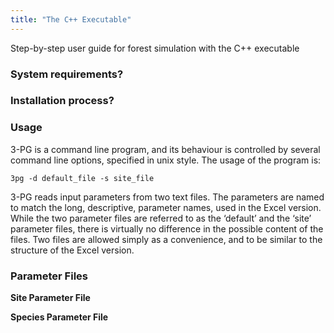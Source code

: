 ```yaml
---
title: "The C++ Executable"
---
```


Step-by-step user guide for forest simulation with the C++ executable

### System requirements?

### Installation process?

### Usage

3-PG is a command line program, and its behaviour is controlled by several command line options, specified in unix style. The usage of the program is:

```         
3pg -d default_file -s site_file
```

3-PG reads input parameters from two text files. The parameters are named to match the long, descriptive, parameter names, used in the Excel version. While the two parameter files are referred to as the 'default' and the 'site' parameter files, there is virtually no difference in the possible content of the files. Two files are allowed simply as a convenience, and to be similar to the structure of the Excel version.

### Parameter Files

**Site Parameter File**

**Species Parameter File**

